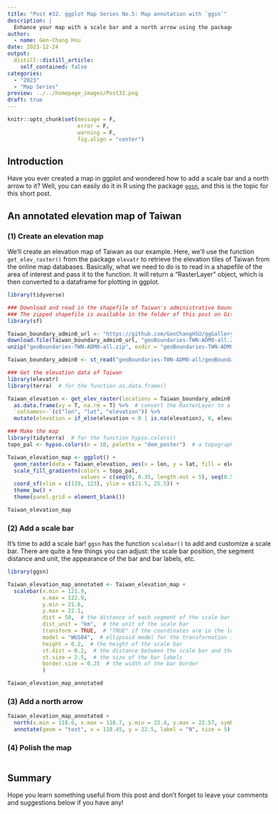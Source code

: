 ```yaml
---
title: "Post #32. ggplot Map Series No.5: Map annotation with `ggsn`"
description: |
  Enhance your map with a scale bar and a north arrow using the package `ggsn`!
author:
  - name: Gen-Chang Hsu
date: 2023-12-24
output:
  distill::distill_article:
    self_contained: false
categories:
  - "2023"
  - "Map Series"
preview: ../../homepage_images/Post32.png
draft: true
---
```


<!-- Webpage style -->

<style>
d-article a {
  color: #2780e3 !important;
  border-bottom: none !important;
}

d-article a:hover {
  color: #2780e3 !important;
  border-bottom: 2px solid !important;
}

d-byline {
  margin-left: -10% !important;
}

d-title {
  margin-left: -10%;
}

d-title h1{
  font-size: 45px;
  width: 130%;
}

d-article {
  margin-left: -10%;
}

p {
  width: 120%;
}

d-article h2 {
  width: 120%;
}

d-article h3 {
  width: 120%;
  font-size: 28px;
}

div.article-footer{
  width: 120%;
}

d-article div.sourceCode { 
  width: 120% !important;
}

d-article pre { 
  width: 120% !important;
}

div.l-body {
  width: 120% !important;
}

d-article table thead tr {
  height: 60px !important;
  width: 210px !important;
}

d-article table thead th {
  height: 60px !important;
  font-size: 22px !important;
  width: 210px !important;
}

d-article table tbody tr td {
  font-size: 21px !important;
  height: 60px !important;
  text-align: center !important;
  width: 210px !important;
}

div.l-body img {
    margin-right: 30% !important;
}

</style>

<head>
  <base target="_blank">
</head>

```r
knitr::opts_chunk$set(message = F, 
                      error = F, 
                      warning = F,
                      fig.align = "center")

```

<!-- Start of the article -->

## Introduction

Have you ever created a map in ggplot and wondered how to add a scale bar and a north arrow to it? Well, you can easily do it in R using the package [`ggsn`](https://paleolimbot.github.io/ggspatial/index.html), and this is the topic for this short post.


## An annotated elevation map of Taiwan

### (1) Create an elevation map
We'll create an elevation map of Taiwan as our example. Here, we'll use the function `get_elev_raster()` from the package `elevatr` to retrieve the elevation tiles of Taiwan from the online map databases. Basically, what we need to do is to read in a shapefile of the area of interest and pass it to the function. It will return a "RasterLayer" object, which is then converted to a dataframe for plotting in ggplot.

```r
library(tidyverse)

### Download and read in the shapefile of Taiwan's administrative boundary
### The zipped shapefile is available in the folder of this post on GitHub
library(sf)

Taiwan_boundary_admin0_url <- "https://github.com/GenChangHSU/ggGallery/blob/master/_posts/2023-12-24-post-32-ggplot-map-series-no5-map-annotation-with-ggsn/geoBoundaries-TWN-ADM0-all.zip?raw=TRUE"
download.file(Taiwan_boundary_admin0_url, "geoBoundaries-TWN-ADM0-all.zip", mode = "wb")
unzip("geoBoundaries-TWN-ADM0-all.zip", exdir = "geoBoundaries-TWN-ADM0-all")

Taiwan_boundary_admin0 <- st_read("geoBoundaries-TWN-ADM0-all/geoBoundaries-TWN-ADM0.shp", quiet = T)

### Get the elevation data of Taiwan
library(elevatr)
library(terra)  # for the function as.data.frame()

Taiwan_elevation <- get_elev_raster(locations = Taiwan_boundary_admin0, z = 9, clip = "locations") %>%  # z controls the resolution of the elevation tiles
  as.data.frame(xy = T, na.rm = T) %>%  # convert the RasterLayer to a dataframe
  `colnames<-`(c("lon", "lat", "elevation")) %>% 
  mutate(elevation = if_else(elevation < 0 | is.na(elevation), 0, elevation))  # set the negative elevation values and NAs to 0

### Make the map
library(tidyterra)  # for the function hypso.colors()
topo_pal <- hypso.colors(n = 10, palette = "dem_poster")  # a topographic color palette

Taiwan_elevation_map <- ggplot() + 
  geom_raster(data = Taiwan_elevation, aes(x = lon, y = lat, fill = elevation), show.legend = F) +
  scale_fill_gradientn(colors = topo_pal,
                       values = c(seq(0, 0.35, length.out = 5), seq(0.5, 1, length.out = 5))) +
  coord_sf(xlim = c(119, 123), ylim = c(21.5, 25.5)) +
  theme_bw() + 
  theme(panel.grid = element_blank())

Taiwan_elevation_map

```

### (2) Add a scale bar

It's time to add a scale bar! `ggsn` has the function `scalebar()` to add and customize a scale bar. There are quite a few things you can adjust: the scale bar position, the segment distance and unit, the appearance of the bar and bar labels, etc.

```r
library(ggsn)

Taiwan_elevation_map_annotated <- Taiwan_elevation_map + 
  scalebar(x.min = 121.9, 
           x.max = 122.9,
           y.min = 21.6,
           y.max = 22.1,
           dist = 50,  # the distance of each segment of the scale bar
           dist_unit = "km",  # the unit of the scale bar 
           transform = TRUE,  # "TRUE" if the coordinates are in the long-lat format
           model = "WGS84",  # ellipsoid model for the transformation if "transform = TRUE"
           height = 0.2,  # the height of the scale bar
           st.dist = 0.2,  # the distance between the scale bar and the bar labels
           st.size = 2.5,  # the size of the bar labels
           border.size = 0.25  # the width of the bar border
           )  

Taiwan_elevation_map_annotated

```

### (3) Add a north arrow


```r
Taiwan_elevation_map_annotated + 
  north(x.min = 118.6, x.max = 118.7, y.min = 22.4, y.max = 22.57, symbol = 10, scale = 5) + 
  annotate(geom = "text", x = 118.45, y = 22.5, label = "N", size = 5)

```


### (4) Polish the map


```r




```



## Summary


Hope you learn something useful from this post and don't forget to leave your comments and suggestions below if you have any!


